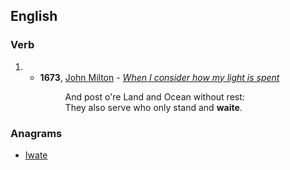 ==English==

===Verb===
{{infl|en|verb}}

# {{archaic spelling of|wait}}
#* '''1673''', [[w:John Milton|John Milton]] - ''[[s:When I consider how my light is spent|When I consider how my light is spent]]''
#*: And post o're Land and Ocean without rest:
#*: They also serve who only stand and '''waite'''.

===Anagrams===
* [[Iwate#English|Iwate]]